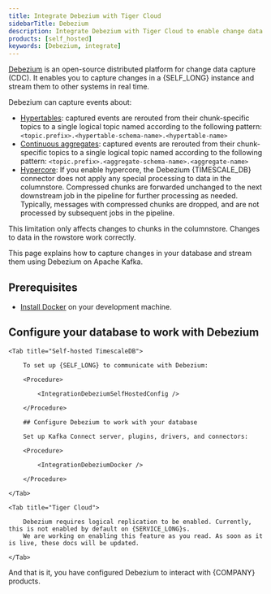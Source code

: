 ```yaml
---
title: Integrate Debezium with Tiger Cloud
sidebarTitle: Debezium
description: Integrate Debezium with Tiger Cloud to enable change data capture in your Tiger Cloud service and streaming to Redis Streams
products: [self_hosted]
keywords: [Debezium, integrate]
---
```




[Debezium][debezium] is an open-source distributed platform for change data capture (CDC).
It enables you to capture changes in a {SELF_LONG} instance and stream them to other systems in real time.

Debezium can capture events about:

- [Hypertables][hypertables]: captured events are rerouted from their chunk-specific topics to a single logical topic
named according to the following pattern: `<topic.prefix>.<hypertable-schema-name>.<hypertable-name>`
- [Continuous aggregates][caggs]: captured events are rerouted from their chunk-specific topics to a single logical topic
named according to the following pattern: `<topic.prefix>.<aggregate-schema-name>.<aggregate-name>`
- [Hypercore][hypercore]: If you enable hypercore, the Debezium {TIMESCALE_DB} connector does not apply any special
processing to data in the columnstore. Compressed chunks are forwarded unchanged to the next downstream job in the
pipeline for further processing as needed. Typically, messages with compressed chunks are dropped, and are not
processed by subsequent jobs in the pipeline.

This limitation only affects changes to chunks in the columnstore. Changes to data in the rowstore work correctly.


This page explains how to capture changes in your database and stream them using Debezium on Apache Kafka.

## Prerequisites

<IntegrationPrereqsSelfOnly />

- [Install Docker][install-docker] on your development machine.

## Configure your database to work with Debezium

<Tabs label="Integrate with Debezium">

    <Tab title="Self-hosted TimescaleDB">

        To set up {SELF_LONG} to communicate with Debezium:

        <Procedure>

            <IntegrationDebeziumSelfHostedConfig />

        </Procedure>

        ## Configure Debezium to work with your database

        Set up Kafka Connect server, plugins, drivers, and connectors:

        <Procedure>

            <IntegrationDebeziumDocker />

        </Procedure>

    </Tab>

    <Tab title="Tiger Cloud">

        Debezium requires logical replication to be enabled. Currently, this is not enabled by default on {SERVICE_LONG}s.
        We are working on enabling this feature as you read. As soon as it is live, these docs will be updated.

    </Tab>

</Tabs>

And that is it,  you have configured Debezium to interact with {COMPANY} products.

[hypertables]: /use-timescale/:currentVersion:/hypertables/
[hypercore]: /use-timescale/:currentVersion:/hypercore/
[caggs]: /use-timescale/:currentVersion:/continuous-aggregates/
[connection-info]: /integrations/:currentVersion:/find-connection-details/
[debezium]: https://debezium.io/
[java-installers]: https://www.oracle.com/java/technologies/downloads/
[debezium-install]: https://debezium.io/documentation/reference/stable/operations/debezium-server.html#_installation
[console]: https://console.cloud.timescale.com/dashboard/services
[redis-local]: https://redis.io/docs/getting-started/
[redis-cloud]: https://redis.com/try-free/
[connect]: /getting-started/:currentVersion:/run-queries-from-console/
[kafka-install-configure]: /integrations/:currentVersion:/debezium#install-and-configure-apache-kafka
[debezium-configure-database]: /integrations/:currentVersion:/debezium##configure-your-database-to-work-with-debezium
[psql-connect]: /integrations/:currentVersion:/psql/#connect-to-your-service
[install-docker]: https://docs.docker.com/engine/install/
